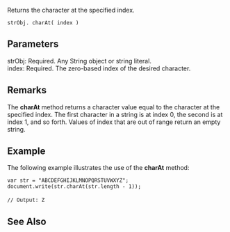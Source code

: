Returns the character at the specified index.

 strObj. charAt( index )

==Parameters==
; strObj: Required. Any String object or string literal.
; index: Required. The zero-based index of the desired character.

==Remarks==
The '''charAt''' method returns a character value equal to the character at the specified index. The first character in a string is at index 0, the second is at index 1, and so forth. Values of index that are out of range return an empty string.


==Example==
The following example illustrates the use of the '''charAt''' method:

 var str = "ABCDEFGHIJKLMNOPQRSTUVWXYZ";
 document.write(str.charAt(str.length - 1));
 
 // Output: Z

==See Also==

              
